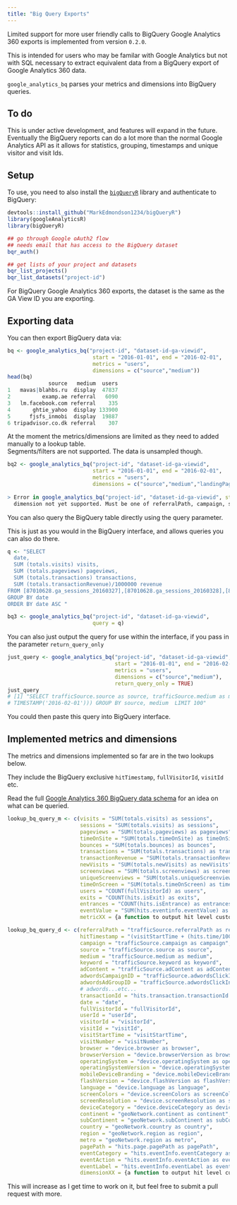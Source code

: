```yaml
---
title: "Big Query Exports"
---
```


Limited support for more user friendly calls to BigQuery Google Analytics 360 exports is implemented from version `0.2.0`.

This is intended for users who may be familar with Google Analytics but not with SQL necessary to extract equivalent data from a BigQuery export of Google Analytics 360 data.

`google_analytics_bq` parses your metrics and dimensions into BigQuery queries.  

## To do

This is under active development, and features will expand in the future. Eventually the BigQuery reports can do a lot more than the normal Google Analytics API as it allows for statistics, grouping, timestamps and unique visitor and visit Ids.

## Setup

To use, you need to also install the [`bigQueryR`](https://github.com/MarkEdmondson1234/bigQueryR) library and authenticate to BigQuery:

```r
devtools::install_github("MarkEdmondson1234/bigQueryR")
library(googleAnalyticsR)
library(bigQueryR)

## go through Google oAuth2 flow
## needs email that has access to the BigQuery dataset
bqr_auth()

## get lists of your project and datasets
bqr_list_projects()
bqr_list_datasets("project-id")

```

For BigQuery Google Analytics 360 exports, the dataset is the same as the GA View ID you are exporting.

## Exporting data

You can then export BigQuery data via:

```r
bq <- google_analytics_bq("project-id", "dataset-id-ga-viewid", 
                           start = "2016-01-01", end = "2016-02-01", 
                           metrics = "users", 
                           dimensions = c("source","medium"))
head(bq)
             source   medium  users
1   mavas|blahbs.ru  display  47837
2          examp.ae referral   6090
3   lm.facebook.com referral    335
4       ghtie_yahoo  display 133900
5      fjsfs_inmobi  display  19887
6 tripadvisor.co.dk referral    307                         
```

At the moment the metrics/dimensions are limited as they need to added manually to a lookup table.  
Segments/filters are not supported.  The data is unsampled though. 

```r
bq2 <- google_analytics_bq("project-id", "dataset-id-ga-viewid", 
                           start = "2016-01-01", end = "2016-02-01", 
                           metrics = "users", 
                           dimensions = c("source","medium","landingPagePath"))
                           
> Error in google_analytics_bq("project-id", "dataset-id-ga-viewid", start = "2016-01-01",  : 
  dimension not yet supported. Must be one of referralPath, campaign, source, medium, keyword, adContent, adwordsCampaignID, adwordsAdGroupID, transactionId, date, visitorId, visitId, visitStartTime, visitNumber                           
```

You can also query the BigQuery table directly using the query parameter.  

This is just as you would in the BigQuery interface, and allows queries you can also do there. 

```r
q <- "SELECT
  date,
  SUM (totals.visits) visits,
  SUM (totals.pageviews) pageviews,
  SUM (totals.transactions) transactions,
  SUM (totals.transactionRevenue)/1000000 revenue
FROM [87010628.ga_sessions_20160327],[87010628.ga_sessions_20160328],[87010628.ga_sessions_20160329]
GROUP BY date
ORDER BY date ASC "

bq3 <- google_analytics_bq("project-id", "dataset-id-ga-viewid", 
                           query = q)

```

You can also just output the query for use within the interface, if you pass in the parameter `return_query_only`

```r
just_query <- google_analytics_bq("project-id", "dataset-id-ga-viewid", 
                                  start = "2016-01-01", end = "2016-02-01", 
                                  metrics = "users", 
                                  dimensions = c("source","medium"),
                                  return_query_only = TRUE)
just_query
# [1] "SELECT trafficSource.source as source, trafficSource.medium as medium, COUNT(fullVisitorId) as users # FROM (TABLE_DATE_RANGE([dataset-id-ga-viewid.ga_sessions_], TIMESTAMP('2016-01-01'),
# TIMESTAMP('2016-02-01'))) GROUP BY source, medium  LIMIT 100"
```

You could then paste this query into BigQuery interface. 

## Implemented metrics and dimensions

The metrics and dimensions implemented so far are in the two lookups below.  

They include the BigQuery exclusive `hitTimestamp`, `fullVisitorId`, `visitId` etc.  

Read the full [Google Analytics 360 BigQuery data schema](https://support.google.com/analytics/answer/3437719?hl=en) for an idea on what can be queried.

```r
lookup_bq_query_m <- c(visits = "SUM(totals.visits) as sessions",
                       sessions = "SUM(totals.visits) as sessions",
                       pageviews = "SUM(totals.pageviews) as pageviews",
                       timeOnSite = "SUM(totals.timeOnSite) as timeOnSite",
                       bounces = "SUM(totals.bounces) as bounces",
                       transactions = "SUM(totals.transactions) as transactions",
                       transactionRevenue = "SUM(totals.transactionRevenue)/1000000 as transactionRevenue",
                       newVisits = "SUM(totals.newVisits) as newVisits",
                       screenviews = "SUM(totals.screenviews) as screenviews",
                       uniqueScreenviews = "SUM(totals.uniqueScreenviews) as uniqueScreenviews",
                       timeOnScreen = "SUM(totals.timeOnScreen) as timeOnScreen",
                       users = "COUNT(fullVisitorId) as users",
                       exits = "COUNT(hits.isExit) as exits",
                       entrances = "COUNT(hits.isEntrance) as entrances",
                       eventValue = "SUM(hits.eventinfo.eventValue) as eventValue",
                       metricXX = {a function to output hit level custom metrics})

lookup_bq_query_d <- c(referralPath = "trafficSource.referralPath as referralPath",
                       hitTimestamp = "(visitStartTime + (hits.time/1000)) as hitTimestamp",
                       campaign = "trafficSource.campaign as campaign",
                       source = "trafficSource.source as source",
                       medium = "trafficSource.medium as medium",
                       keyword = "trafficSource.keyword as keyword",
                       adContent = "trafficSource.adContent as adContent",
                       adwordsCampaignID = "trafficSource.adwordsClickInfo.campaignId as adwordsCampaignId",
                       adwordsAdGroupID = "trafficSource.adwordsClickInfo.adGroupId as adwordsAdGroupId",
                       # adwords...etc...
                       transactionId = "hits.transaction.transactionId as transactionId",
                       date = "date",
                       fullVisitorId = "fullVisitorId",
                       userId = "userId",
                       visitorId = "visitorId",
                       visitId = "visitId",
                       visitStartTime = "visitStartTime",
                       visitNumber = "visitNumber",
                       browser = "device.browser as browser",
                       browserVersion = "device.browserVersion as browserVersion",
                       operatingSystem = "device.operatingSystem as operatingSystem",
                       operatingSystemVersion = "device.operatingSystemVersion as operatingSystemVersion",
                       mobileDeviceBranding = "device.mobileDeviceBranding as mobileDeviceBranding",
                       flashVersion = "device.flashVersion as flashVersion",
                       language = "device.language as language",
                       screenColors = "device.screenColors as screenColors",
                       screenResolution = "device.screenResolution as screenResolution",
                       deviceCategory = "device.deviceCategory as deviceCategory",
                       continent = "geoNetwork.continent as continent",
                       subContinent = "geoNetwork.subContinent as subContinent",
                       country = "geoNetwork.country as country",
                       region = "geoNetwork.region as region",
                       metro = "geoNetwork.region as metro",
                       pagePath = "hits.page.pagePath as pagePath",
                       eventCategory = "hits.eventInfo.eventCategory as eventCategory",
                       eventAction = "hits.eventInfo.eventAction as eventAction",
                       eventLabel = "hits.eventInfo.eventLabel as eventLabel",
                       dimensionXX = {a function to output hit level custom dimensions})
```

This will increase as I get time to work on it, but feel free to submit a pull request with more. 


